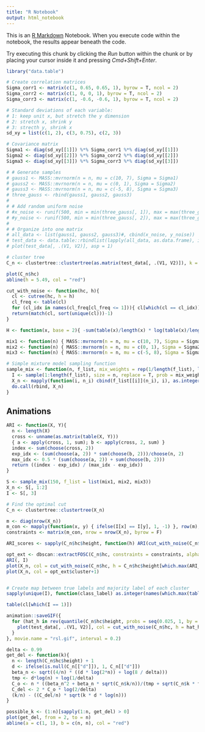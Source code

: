 ```yaml
---
title: "R Notebook"
output: html_notebook
---
```


This is an [R Markdown](http://rmarkdown.rstudio.com) Notebook. When you execute code within the notebook, the results appear beneath the code. 

Try executing this chunk by clicking the *Run* button within the chunk or by placing your cursor inside it and pressing *Cmd+Shift+Enter*. 


```r
library("data.table")
```

```r
# Create correlation matrices
Sigma_corr1 <- matrix(c(1, 0.65, 0.65, 1), byrow = T, ncol = 2)
Sigma_corr2 <- matrix(c(1, 0, 0, 1), byrow = T, ncol = 2)
Sigma_corr3 <- matrix(c(1, -0.6, -0.6, 1), byrow = T, ncol = 2)

# Standard deviations of each variable:
# 1: keep unit x, but stretch the y dimension
# 2: stretch x, shrink y
# 3: strecth y, shrink x
sd_xy = list(c(1, 2), c(3, 0.75), c(2, 3))

# Covariance matrix
Sigma1 <- diag(sd_xy[[1]]) %*% Sigma_corr1 %*% diag(sd_xy[[1]])
Sigma2 <- diag(sd_xy[[2]]) %*% Sigma_corr2 %*% diag(sd_xy[[2]])
Sigma3 <- diag(sd_xy[[3]]) %*% Sigma_corr3 %*% diag(sd_xy[[3]])

# # Generate samples
# gauss1 <- MASS::mvrnorm(n = n, mu = c(10, 7), Sigma = Sigma1)
# gauss2 <- MASS::mvrnorm(n = n, mu = c(0, 1), Sigma = Sigma2)
# gauss3 <- MASS::mvrnorm(n = n, mu = c(-5, 8), Sigma = Sigma3)
# three_gauss <- rbind(gauss1, gauss2, gauss3)
# 
# # Add random uniform noise
# #x_noise <- runif(500, min = min(three_gauss[, 1]), max = max(three_gauss[, 1]))
# #y_noise <- runif(500, min = min(three_gauss[, 2]), max = max(three_gauss[, 2]))
# 
# # Organize into one matrix
# all_data <- list(gauss1, gauss2, gauss3)#, cbind(x_noise, y_noise))
# test_data <- data.table::rbindlist(lapply(all_data, as.data.frame), idcol = TRUE)
# plot(test_data[, .(V1, V2)], asp = 1)
```

```r
# cluster tree
C_n <- clustertree::clustertree(as.matrix(test_data[, .(V1, V2)]), k = 50L)
```


```r
plot(C_n$hc)
abline(h = 5.49, col = "red")
```

```r
cut_with_noise <- function(hc, h){
  cl <- cutree(hc, h = h)
  cl_freq <- table(cl)
  for (cl_idx in names(cl_freq[cl_freq <= 1])){ cl[which(cl == cl_idx)] <- 0 }
  return(match(cl, sort(unique(cl)))-1)
}
```

```r
H <- function(x, base = 2){ -sum(table(x)/length(x) * log(table(x)/length(x), base = base)) }

mix1 <- function(n) { MASS::mvrnorm(n = n, mu = c(10, 7), Sigma = Sigma1) } 
mix2 <- function(n) { MASS::mvrnorm(n = n, mu = c(0, 1), Sigma = Sigma2) } 
mix3 <- function(n) { MASS::mvrnorm(n = n, mu = c(-5, 8), Sigma = Sigma3) } 

# Simple mixture model sampling function 
sample_mix <- function(n, f_list, mix_weights = rep(1/length(f_list), length(f_list))){
  I <- sample(1:length(f_list), size = n, replace = T, prob = mix_weights)
  X_n <- mapply(function(i, n_i) cbind(f_list[[i]](n_i), i), as.integer(names(table(I))), table(I))
  do.call(rbind, X_n)
}
```

## Animations


```r
ARI <- function(X, Y){
  n <- length(X)
  cross <- unname(as.matrix(table(X, Y)))
  { a <- apply(cross, 1, sum); b <- apply(cross, 2, sum) }
  index <- sum(choose(cross, 2))
  exp_idx <- (sum(choose(a, 2)) * sum(choose(b, 2)))/choose(n, 2)
  max_idx <- 0.5 * (sum(choose(a, 2)) + sum(choose(b, 2)))
  return ((index - exp_idx) / (max_idx - exp_idx))
}
```

```r
S <- sample_mix(150, f_list = list(mix1, mix2, mix3))
X_n <- S[, 1:2]
I <- S[, 3]

# Find the optimal cut 
C_n <- clustertree::clustertree(X_n)

m <- diag(nrow(X_n))
m_con <- mapply(function(x, y) { ifelse(I[x] == I[y], 1, -1) }, row(m), col(m), SIMPLIFY = T)
constraints <- matrix(m_con, nrow = nrow(X_n), byrow = F)

ARI_scores <- sapply(C_n$hc$height, function(h) ARI(cut_with_noise(C_n$hc, h+.Machine$double.eps), I))

opt_ext <- dbscan::extractFOSC(C_n$hc, constraints = constraints, alpha = 0)
ARI(, I)
plot(X_n, col = cut_with_noise(C_n$hc, h = C_n$hc$height[which.max(ARI_scores)]) + 1)
plot(X_n, col = opt_ext$cluster+1)


# Create map between true labels and majority label of each cluster 
sapply(unique(I), function(class_label) as.integer(names(which.max(table(cl[which(I == class_label)])))))

table(cl[which(I == 1)])

animation::saveGIF({
  for (hat_h in rev(quantile(C_n$hc$height, probs = seq(0.025, 1, by = 0.025)))){
    plot(test_data[, .(V1, V2)], col = cut_with_noise(C_n$hc, h = hat_h) + 1)
  }
}, movie.name = "rsl.gif", interval = 0.2)


```






```r
delta <- 0.99
get_del <- function(k){
  n <- length(C_n$hc$height) + 1
  d <- ifelse(is.null(C_n[["d"]]), 1, C_n[["d"]])
  beta_n <- sqrt((4/n) * ((d * log(2*n)) + log(8 / delta)))
  tmp <- d*log(n) + log(1/delta)
  C_o <- n * ((beta_n^2 + beta_n * sqrt(C_n$k/n))/(tmp + sqrt(C_n$k * tmp)))
  C_del <- 2 * C_o * log(2/delta)
  (k/n) - ((C_del/n) * sqrt(k * d * log(n)))
}

possible_k <- (1:n)[sapply(1:n, get_del) > 0]
plot(get_del, from = 2, to = n)
abline(a = c(1, 1), b = c(n, n), col = "red")
```


